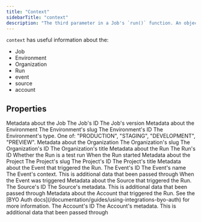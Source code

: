 ```yaml
---
title: "Context"
sidebarTitle: "context"
description: "The third parameter in a Job's `run()` function. An object that contains information about the Organization, Job, Run and more."
---
```


`context` has useful information about the:

- Job
- Environment
- Organization
- Run
- event
- source
- account

## Properties

<ResponseField name="job" type="object" required>
  Metadata about the Job
  <Expandable title="properties">
    <ResponseField name="id" type="string" required>
      The Job's ID
    </ResponseField>
    <ResponseField name="version" type="string" required>
      The Job's version
    </ResponseField>
  </Expandable>
</ResponseField>

<ResponseField name="environment" type="object" required>
  Metadata about the Environment
  <Expandable title="properties">
    <ResponseField name="slug" type="string" required>
      The Environment's slug
    </ResponseField>
    <ResponseField name="id" type="string" required>
      The Environment's ID
    </ResponseField>
    <ResponseField name="type" type="string" required>
      The Environment's type. One of: "PRODUCTION", "STAGING", "DEVELOPMENT", "PREVIEW".
    </ResponseField>
  </Expandable>
</ResponseField>

<ResponseField name="organization" type="object" required>
  Metadata about the Organization
  <Expandable title="properties">
    <ResponseField name="slug" type="string" required>
      The Organization's slug
    </ResponseField>
    <ResponseField name="id" type="string" required>
      The Organization's ID
    </ResponseField>
    <ResponseField name="title" type="string" required>
      The Organization's title
    </ResponseField>
  </Expandable>
</ResponseField>

<ResponseField name="run" type="object" required>
  Metadata about the Run
  <Expandable title="properties">
    <ResponseField name="id" type="string" required>
      The Run's ID
    </ResponseField>
    <ResponseField name="isTest" type="boolean" required>
      Whether the Run is a test run
    </ResponseField>
    <ResponseField name="startedAt" type="Date" required>
      When the Run started
    </ResponseField>
  </Expandable>
</ResponseField>

<ResponseField name="project" type="object" required>
  Metadata about the Project
  <Expandable title="properties">
    <ResponseField name="slug" type="string" required>
      The Project's slug
    </ResponseField>
    <ResponseField name="id" type="string" required>
      The Project's ID
    </ResponseField>
    <ResponseField name="name" type="string" required>
      The Project's title
    </ResponseField>
  </Expandable>
</ResponseField>

<ResponseField name="event" type="object" required>
  Metadata about the Event that triggered the Run.
  <Expandable title="properties">
    <ResponseField name="id" type="string" required>
      The Event's ID
    </ResponseField>
    <ResponseField name="name" type="string" required>
      The Event's name
    </ResponseField>
    <ResponseField name="context" type="any" required>
      The Event's context. This is additional data that been passed through
    </ResponseField>
    <ResponseField name="timestamp" type="Date" required>
      When the Event was triggered
    </ResponseField>
  </Expandable>
</ResponseField>

<ResponseField name="source" type="object">
  Metadata about the Source that triggered the Run.
  <Expandable title="properties">
    <ResponseField name="id" type="string" required>
      The Source's ID
    </ResponseField>
    <ResponseField name="metadata" type="any">
      The Source's metadata. This is additional data that been passed through
    </ResponseField>
  </Expandable>
</ResponseField>

<ResponseField name="account" type="object">
  Metadata about the Account that triggered the Run. See the [BYO Auth
  docs](/documentation/guides/using-integrations-byo-auth) for more information.
  <Expandable title="properties">
    <ResponseField name="id" type="string" required>
      The Account's ID
    </ResponseField>
    <ResponseField name="metadata" type="any">
      The Account's metadata. This is additional data that been passed through
    </ResponseField>
  </Expandable>
</ResponseField>
